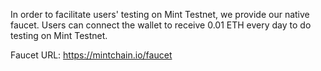 In order to facilitate users' testing on Mint Testnet, we provide our native faucet. Users can connect the wallet to receive 0.01 ETH every day to do testing on Mint Testnet.

Faucet URL: https://mintchain.io/faucet
